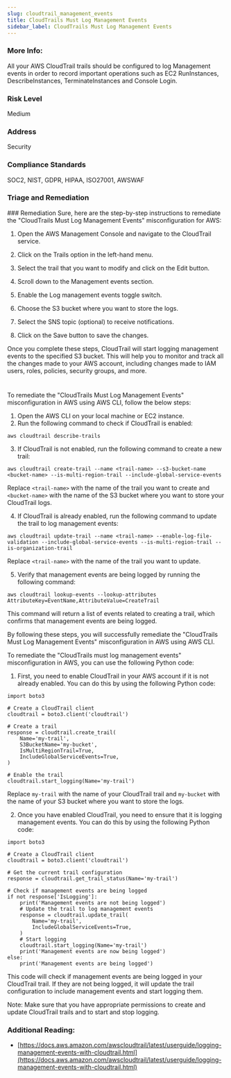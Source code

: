 ```yaml
---
slug: cloudtrail_management_events
title: CloudTrails Must Log Management Events
sidebar_label: CloudTrails Must Log Management Events
---
```


### More Info:

All your AWS CloudTrail trails should be configured to log Management events in order to record important operations such as EC2 RunInstances, DescribeInstances, TerminateInstances and Console Login.

### Risk Level

Medium

### Address

Security

### Compliance Standards

SOC2, NIST, GDPR, HIPAA, ISO27001, AWSWAF


### Triage and Remediation
<Tabs>
<Tab title='Remediation'>
### Remediation

<AccordionGroup>
<Accordion title='Using Console' defaultOpen='true'>
Sure, here are the step-by-step instructions to remediate the "CloudTrails Must Log Management Events" misconfiguration for AWS:

1. Open the AWS Management Console and navigate to the CloudTrail service.

2. Click on the Trails option in the left-hand menu.

3. Select the trail that you want to modify and click on the Edit button.

4. Scroll down to the Management events section.

5. Enable the Log management events toggle switch.

6. Choose the S3 bucket where you want to store the logs.

7. Select the SNS topic (optional) to receive notifications.

8. Click on the Save button to save the changes.

Once you complete these steps, CloudTrail will start logging management events to the specified S3 bucket. This will help you to monitor and track all the changes made to your AWS account, including changes made to IAM users, roles, policies, security groups, and more.

#
</Accordion>

<Accordion title='Using CLI'>
To remediate the "CloudTrails Must Log Management Events" misconfiguration in AWS using AWS CLI, follow the below steps:

1. Open the AWS CLI on your local machine or EC2 instance.
2. Run the following command to check if CloudTrail is enabled:

```
aws cloudtrail describe-trails
```

3. If CloudTrail is not enabled, run the following command to create a new trail:

```
aws cloudtrail create-trail --name <trail-name> --s3-bucket-name <bucket-name> --is-multi-region-trail --include-global-service-events
```

Replace `<trail-name>` with the name of the trail you want to create and `<bucket-name>` with the name of the S3 bucket where you want to store your CloudTrail logs.

4. If CloudTrail is already enabled, run the following command to update the trail to log management events:

```
aws cloudtrail update-trail --name <trail-name> --enable-log-file-validation --include-global-service-events --is-multi-region-trail --is-organization-trail
```

Replace `<trail-name>` with the name of the trail you want to update.

5. Verify that management events are being logged by running the following command:

```
aws cloudtrail lookup-events --lookup-attributes AttributeKey=EventName,AttributeValue=CreateTrail
```

This command will return a list of events related to creating a trail, which confirms that management events are being logged.

By following these steps, you will successfully remediate the "CloudTrails Must Log Management Events" misconfiguration in AWS using AWS CLI.
</Accordion>

<Accordion title='Using Python'>
To remediate the "CloudTrails must log management events" misconfiguration in AWS, you can use the following Python code:

1. First, you need to enable CloudTrail in your AWS account if it is not already enabled. You can do this by using the following Python code:

```
import boto3

# Create a CloudTrail client
cloudtrail = boto3.client('cloudtrail')

# Create a trail
response = cloudtrail.create_trail(
    Name='my-trail',
    S3BucketName='my-bucket',
    IsMultiRegionTrail=True,
    IncludeGlobalServiceEvents=True,
)

# Enable the trail
cloudtrail.start_logging(Name='my-trail')
```

Replace `my-trail` with the name of your CloudTrail trail and `my-bucket` with the name of your S3 bucket where you want to store the logs.

2. Once you have enabled CloudTrail, you need to ensure that it is logging management events. You can do this by using the following Python code:

```
import boto3

# Create a CloudTrail client
cloudtrail = boto3.client('cloudtrail')

# Get the current trail configuration
response = cloudtrail.get_trail_status(Name='my-trail')

# Check if management events are being logged
if not response['IsLogging']:
    print('Management events are not being logged')
    # Update the trail to log management events
    response = cloudtrail.update_trail(
        Name='my-trail',
        IncludeGlobalServiceEvents=True,
    )
    # Start logging
    cloudtrail.start_logging(Name='my-trail')
    print('Management events are now being logged')
else:
    print('Management events are being logged')
```

This code will check if management events are being logged in your CloudTrail trail. If they are not being logged, it will update the trail configuration to include management events and start logging them.

Note: Make sure that you have appropriate permissions to create and update CloudTrail trails and to start and stop logging.
</Accordion>
</AccordionGroup>
</Tab>
</Tabs>
### Additional Reading:

- [https://docs.aws.amazon.com/awscloudtrail/latest/userguide/logging-management-events-with-cloudtrail.html](https://docs.aws.amazon.com/awscloudtrail/latest/userguide/logging-management-events-with-cloudtrail.html) 

